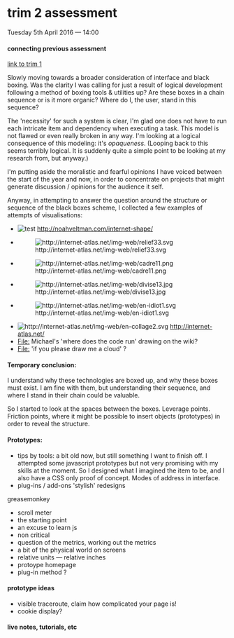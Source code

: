 = trim 2 assessment =

Tuesday 5th April 2016 — 14:00

==== connecting previous assessment ====

[http://pzwart1.wdka.hro.nl/~colm/trimester-1_assessment/ link to trim 1]

Slowly moving towards a broader consideration of interface and black boxing. Was the clarity I was calling for just a result of logical development following a method of boxing tools &amp; utilities up? Are these boxes in a chain sequence or is it more organic? Where do I, the user, stand in this sequence?

The 'necessity' for such a system is clear, I'm glad one does not have to run each intricate item and dependency when executing a task. This model is not flawed or even really broken in any way. I'm looking at a logical consequence of this modeling: it's ''opaqueness''. (Looping back to this seems terribly logical. It is suddenly quite a simple point to be looking at my research from, but anyway.)

I'm putting aside the moralistic and fearful opinions I have voiced between the start of the year and now, in order to concentrate on projects that might generate discussion / opinions for the audience it self.

Anyway, in attempting to answer the question around the structure or sequence of the black boxes scheme, I collected a few examples of attempts of visualisations:

* [[File:https://pzwiki.wdka.nl/mw-mediadesign/images/1/12/Montage-5.png|test]] http://noahveltman.com/internet-shape/
* [[File:http://internet-atlas.net/img-web/relief33.svg|frame|none]]

* [[File:http://internet-atlas.net/img-web/cadre11.png|frame|none]]

* [[File:http://internet-atlas.net/img-web/divise13.jpg|frame|none]]

* [[File:http://internet-atlas.net/img-web/en-idiot1.svg|frame|none]]

* [[File:http://internet-atlas.net/img-web/en-collage2.svg]] http://internet-atlas.net/
* [[File:]] Michael's 'where does the code run' drawing on the wiki?
* [[File:]] 'if you please draw me a cloud' ?

==== Temporary conclusion: ====

I understand why these technologies are boxed up, and why these boxes must exist. I am fine with them, but understanding their sequence, and where I stand in their chain could be valuable.

So I started to look at the spaces between the boxes. Leverage points. Friction points, where it might be possible to insert objects (prototypes) in order to reveal the structure.

==== Prototypes: ====

* tips by tools: a bit old now, but still something I want to finish off. I attempted some javascript prototypes but not very promising with my skills at the moment. So I designed what I imagined the item to be, and I also have a CSS only proof of concept. Modes of address in interface.
* plug-ins / add-ons 'stylish' redesigns

greasemonkey

* scroll meter
* the starting point
* an excuse to learn js
* non critical
* question of the metrics, working out the metrics
* a bit of the physical world on screens
* relative units — relative inches
* protoype homepage
* plug-in method ?

==== prototype ideas ====

* visible traceroute, claim how complicated your page is!
* cookie display?

==== live notes, tutorials, etc ====

